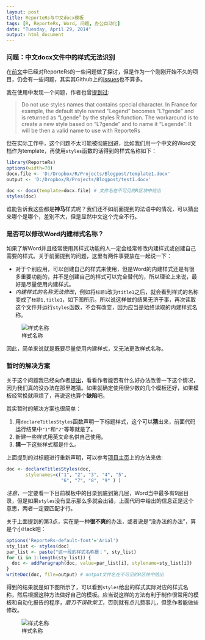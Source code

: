 ---
layout: post
title: ReporteRs与中文docx模板
tags: [R, ReporteRs, Word, 问题, 办公自动化]
date: "Tuesday, April 29, 2014"
output: html_document
---

### 问题：中文docx文件中的样式无法识别

在[前文][previous]中已经对ReporteRs的一些问题做了探讨，但是作为一个刚刚开始不久的项目，仍会有一些问题，其实其Github上的[issues][issues]也不算多。

我在使用中发现一个问题，作者也曾[提到过][name]:

> Do not use styles names that contains special character. In France for example, the default style named "Legend" becomes "L?gende" and is returned as "Lgende" by the styles R function. The workaround is to create a new style based on "L?gende" and to name it "Legende". It will be then a valid name to use with ReporteRs

但在实际工作中，这个问题不太可能被彻底回避，比如我们用一个中文的Word文档作为template，再使用`styles`函数的话得到的样式名称如下：

```{r setup, include=FALSE}
library(ReporteRs)
options(width=70)
docx.file <- 'D:/Dropbox/R/Projects/Blogpost/template1.docx'
output <- 'D:/Dropbox/R/Projects/Blogpost/test1.docx'
```

```{r running}
doc <- docx(template=docx.file) # 文件名在不可见的R区块中给出
styles(doc)
```

谁能告诉我这些都是**神马**样式呢？我们还不如前面提到的法语中的情况，可以猜出来哪个是哪个，差别不大，但是显然中文这个完全不行。

### 是否可以修改Word内建样式名称？

如果了解Word并且经常使用其样式功能的人一定会经常修改内建样式或创建自己需要的样式。关于前面提到的问题，这里有两件事要放在一起说一下：

- 对于个别应用，可以创建自己的样式来使用，但是Word的内建样式还是有很多重要功能的，并不是创建自己的样式可以完全替代的，所以理论上来说，最好是尽量使用内建样式。
- *内建样式的名称无法修改*，例如将`标题1`改为`title1`之后，就会看到样式的名称变成了`标题1,title1`，如下图所示。所以说这样做的结果无济于事，再次读取这个文件并运行`styles`函数，不会有改变，因为应当是始终读取的内建样式名称。

![样式名称](/jekyll/figure/2014-04-28-Stylename.jpg)

因此，简单来说就是既要尽量使用内建样式，又无法更改样式名称。

### 暂时的解决方案

关于这个问题我已经向作者[提出][myissue]，看看作者能否有什么好办法改善一下这个情况，因为我们真的没办法在那里瞎猜。如果就确定使用很少数的几个模板还好，如果模板经常换就麻烦了，再说这也算个**缺陷**吧。

其实暂时的解决方案也很简单：

1. 用`declareTitlesStyles`函数声明一下标题样式，这个可以**猜**出来，前面代码运行结果中`"1"`和`"2"`等等就是了。
2. 新建一些样式用英文命名供自己使用。
3. **猜**一下这些样式都是什么。

上面提到的对标题进行重新声明，可以参考[项目主页][name]上的方法来做:

```{r styledeclare, tidy=FALSE}
doc <- declareTitlesStyles(doc,
       stylenames=c("1", "2", "3", "4", "5",
                    "6", "7", "8", "9" ) )
```

*注意*，一定要看一下目前模板中的目录到底到第几层，Word当中最多有9层目录，但是如果`styles`没有显示那么多就会出错，上面代码中给出的信息正是这个意思，两者一定要匹配才行。

关于上面提到的第3点，实在是一种**很不爽**的办法，或者说是“没办法的办法”，算是个小Hack吧：

```{r hack}
options('ReporteRs-default-font'='Arial')
sty_list <- styles(doc)
par_list <- paste("这一段的样式名称是：", sty_list)
for (i in 1:length(sty_list)) {
  doc <- addParagraph(doc, value=par_list[i], stylename=sty_list[i])
}
writeDoc(doc, file=output) # output文件名在不可见的R区块中给出
```

得到的结果就是如下图所示了，可以看到`styles`给出的样式实际对应的样式名称，然后根据这种方法做好自己的模板。应当说这样的方法有利于制作很常用的模板和自动化报告的程序，*磨刀不误砍柴工*，否则就有点儿费事儿，但愿作者能做些修改。

![样式名称](/jekyll/figure/2014-04-28-Style-Hack.jpg)

[previous]: {% post_url 2014-04-28-ReporteRs %}
[issues]: https://github.com/davidgohel/ReporteRs/issues?state=open
[name]: http://davidgohel.github.io/ReporteRs/word.html
[myissue]: https://github.com/davidgohel/ReporteRs/issues/8
